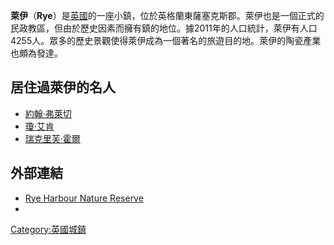{{refimprove|time=2014-04-16T01:15:25+00:00}}
{{Infobox UK place
 | official_name=Rye
 | country=英格蘭
 | region=東南英格蘭
 | static_image=[[File:Rye_panorama.jpg|240px]]
 | static_image_caption= 從聖瑪莉教堂的高塔望向依瑞斯塔、羅瑟河、萊伊港和沼澤地。
 | area_footnotes=<ref name=ESiF>{{cite web |url=http://www.eastsussexinfigures.org.uk/webview/ |title=East Sussex in Figures |accessdate=2008-04-26 |publisher=East Sussex County Council |archive-date=2012-12-13 |archive-url=https://www.webcitation.org/6Ct6zzJpq?url=http://www.eastsussexinfigures.org.uk/webview/welcome.html |dead-url=no }}</ref>
 | area_total_km2 =4.2
| population = 4255
| population_ref = （2011年統計）<ref name=ESiF />
  | population_density= {{convert|2810|/sqmi|/km2|abbr=on}}
 | os_grid_reference=TQ920206
 | latitude=50.95
 | longitude=0.73
 | post_town=RYE
 | postcode_area=TN
 | postcode_district=TN31
 | dial_code=01797
 | constituency_westminster=[[黑斯廷斯和拉伊_(英國國會選區)|黑斯廷斯和萊伊]]
 | london_distance={{convert|53|mi}} [[羅盤方位|NW]]
 | shire_district=[[羅瑟|羅瑟]]
 | shire_county=[[東薩塞克斯|東薩塞克斯]]
 | website=[http://www.ryetowncouncil.gov.uk/ 鎮議會]
 }}
'''萊伊'''（'''Rye'''）是[[英國|英國]]的一座小鎮，位於英格蘭東薩塞克斯郡。萊伊也是一個正式的民政教區，但由於歷史因素而擁有鎮的地位。據2011年的人口統計，萊伊有人口4255人。眾多的歷史景觀使得萊伊成為一個著名的旅遊目的地。萊伊的陶瓷產業也頗為發達。

==居住過萊伊的名人==
*[[約翰·弗萊切|約翰·弗萊切]]
*[[瓊·艾肯|瓊·艾肯]]
*[[瑞克里芙·霍爾|瑞克里芙·霍爾]]

==外部連結==
*  [https://web.archive.org/web/20140407090221/http://www.wildrye.info/reserve/ Rye Harbour Nature Reserve]
* {{Commons category-inline}}

[[Category:英國城鎮|Category:英國城鎮]]